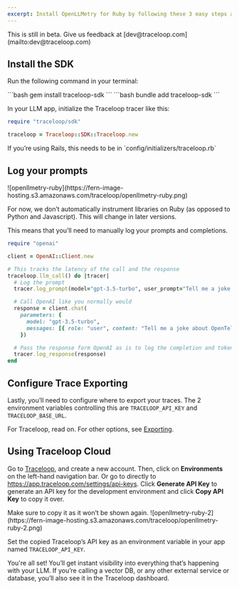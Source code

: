 ```yaml
---
excerpt: Install OpenLLMetry for Ruby by following these 3 easy steps and get instant monitoring.
---
```


<Callout intent="info">
This is still in beta. Give us feedback at [dev@traceloop.com](mailto:dev@traceloop.com)
</Callout>

## Install the SDK

Run the following command in your terminal:

<CodeBlocks>
    <CodeBlock title="gem">
    ```bash
    gem install traceloop-sdk
    ```
    </CodeBlock>
    <CodeBlock title="bundler">
    ```bash
    bundle add traceloop-sdk
    ```
    </CodeBlock>
</CodeBlocks>

In your LLM app, initialize the Traceloop tracer like this:

```Ruby
require "traceloop/sdk"

traceloop = Traceloop::SDK::Traceloop.new
```

<Callout intent="info">
If you’re using Rails, this needs to be in `config/initializers/traceloop.rb`
</Callout>

## Log your prompts

<Frame>
![openllmetry-ruby](https://fern-image-hosting.s3.amazonaws.com/traceloop/openllmetry-ruby.png)
</Frame>

For now, we don’t automatically instrument libraries on Ruby (as opposed to Python and Javascript). This will change in later versions.

This means that you’ll need to manually log your prompts and completions.

```ruby
require "openai"

client = OpenAI::Client.new

# This tracks the latency of the call and the response
traceloop.llm_call() do |tracer|
  # Log the prompt
  tracer.log_prompt(model="gpt-3.5-turbo", user_prompt="Tell me a joke about OpenTelemetry")

  # Call OpenAI like you normally would
  response = client.chat(
    parameters: {
      model: "gpt-3.5-turbo",
      messages: [{ role: "user", content: "Tell me a joke about OpenTelemetry" }]
    })

  # Pass the response form OpenAI as is to log the completion and token usage
  tracer.log_response(response)
end
```

## Configure Trace Exporting

Lastly, you’ll need to configure where to export your traces. The 2 environment variables controlling this are `TRACELOOP_API_KEY` and `TRACELOOP_BASE_URL`.

For Traceloop, read on. For other options, see [Exporting](/docs/openllmetry/integrations/overview).

## Using Traceloop Cloud

Go to [Traceloop](https://app.traceloop.com/), and create a new account. Then, click on **Environments** on the left-hand navigation bar. Or go to directly to https://app.traceloop.com/settings/api-keys. Click **Generate API Key** to generate an API key for the development environment and click **Copy API Key** to copy it over.

<Callout intent="warn">
Make sure to copy it as it won’t be shown again.
</Callout>

<Frame>
![openllmetry-ruby-2](https://fern-image-hosting.s3.amazonaws.com/traceloop/openllmetry-ruby-2.png)
</Frame>

Set the copied Traceloop’s API key as an environment variable in your app named `TRACELOOP_API_KEY`.

You're all set! You’ll get instant visibility into everything that’s happening with your LLM. If you’re calling a vector DB, or any other external service or database, you’ll also see it in the Traceloop dashboard.
